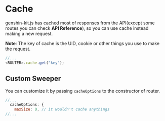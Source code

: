 # Cache

genshin-kit.js has cached most of responses from the API(except some routes you can check **API Reference**), so you can use cache instead making a new request.

**Note**: The key of cache is the UID, cookie or other things you use to make the request.

```javascript
//...
<ROUTER>.cache.get("key");
```

## Custom Sweeper

You can customize it by passing `cacheOptions` to the constructor of router.

```javascript
//...
  cacheOptions: {
    maxSize: 0, // it wouldn't cache anythings
//...
```
